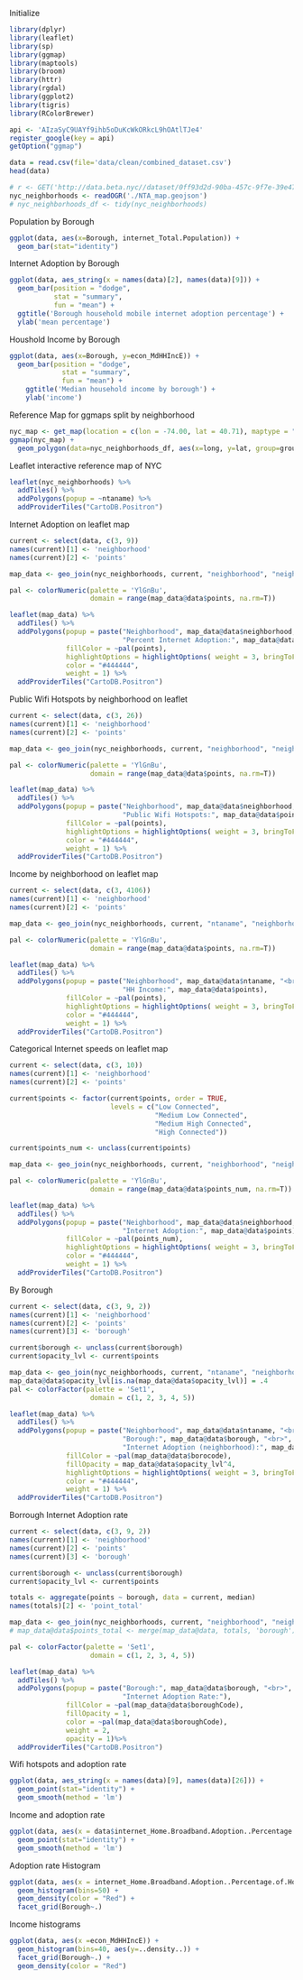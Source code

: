 Initialize
```r
library(dplyr)
library(leaflet)
library(sp)
library(ggmap)
library(maptools)
library(broom)
library(httr)
library(rgdal)
library(ggplot2)
library(tigris)
library(RColorBrewer)

api <- 'AIzaSyC9UAYf9ihb5oDuKcWkORkcL9hOAtlTJe4'
register_google(key = api)
getOption("ggmap")

data = read.csv(file='data/clean/combined_dataset.csv')
head(data)

# r <- GET('http://data.beta.nyc//dataset/0ff93d2d-90ba-457c-9f7e-39e47bf2ac5f/resource/35dd04fb-81b3-479b-a074-a27a37888ce7/download/d085e2f8d0b54d4590b1e7d1f35594c1pediacitiesnycneighborhoods.geojson')
nyc_neighborhoods <- readOGR('./NTA_map.geojson')
# nyc_neighborhoods_df <- tidy(nyc_neighborhoods)
```
Population by Borough
```r
ggplot(data, aes(x=Borough, internet_Total.Population)) +
  geom_bar(stat="identity")
```
Internet Adoption by Borough
```r
ggplot(data, aes_string(x = names(data)[2], names(data)[9])) +           # ggplot2 barplot with mean
  geom_bar(position = "dodge",
           stat = "summary",
           fun = "mean") +
  ggtitle('Borough household mobile internet adoption percentage') +
  ylab('mean percentage')
```
Houshold Income by Borough
```r
ggplot(data, aes(x=Borough, y=econ_MdHHIncE)) +
  geom_bar(position = "dodge",
             stat = "summary",
             fun = "mean") +
    ggtitle('Median household income by borough') +
    ylab('income') 
```
Reference Map for ggmaps split by neighborhood
```r
nyc_map <- get_map(location = c(lon = -74.00, lat = 40.71), maptype = "terrain", zoom = 11)
ggmap(nyc_map) + 
  geom_polygon(data=nyc_neighborhoods_df, aes(x=long, y=lat, group=group), color="blue", fill=NA)
```
Leaflet interactive reference map of NYC
```r
leaflet(nyc_neighborhoods) %>%
  addTiles() %>% 
  addPolygons(popup = ~ntaname) %>%
  addProviderTiles("CartoDB.Positron")
```

Internet Adoption on leaflet map
```r
current <- select(data, c(3, 9))
names(current)[1] <- 'neighborhood'
names(current)[2] <- 'points'

map_data <- geo_join(nyc_neighborhoods, current, "neighborhood", "neighborhood")

pal <- colorNumeric(palette = 'YlGnBu',
                    domain = range(map_data@data$points, na.rm=T))

leaflet(map_data) %>%
  addTiles() %>% 
  addPolygons(popup = paste("Neighborhood", map_data@data$neighborhood, "<br>", 
                            "Percent Internet Adoption:", map_data@data$points),
              fillColor = ~pal(points),
              highlightOptions = highlightOptions( weight = 3, bringToFront = TRUE),
              color = "#444444",
              weight = 1) %>% 
  addProviderTiles("CartoDB.Positron") 
```
Public Wifi Hotspots by neighborhood on leaflet
```r
current <- select(data, c(3, 26))
names(current)[1] <- 'neighborhood'
names(current)[2] <- 'points'

map_data <- geo_join(nyc_neighborhoods, current, "neighborhood", "neighborhood")

pal <- colorNumeric(palette = 'YlGnBu',
                    domain = range(map_data@data$points, na.rm=T))

leaflet(map_data) %>%
  addTiles() %>% 
  addPolygons(popup = paste("Neighborhood", map_data@data$neighborhood, "<br>", 
                            "Public Wifi Hotspots:", map_data@data$points),
              fillColor = ~pal(points),
              highlightOptions = highlightOptions( weight = 3, bringToFront = TRUE),
              color = "#444444",
              weight = 1) %>% 
  addProviderTiles("CartoDB.Positron") 
```
Income by neighborhood on leaflet map
```r
current <- select(data, c(3, 4106))
names(current)[1] <- 'neighborhood'
names(current)[2] <- 'points'

map_data <- geo_join(nyc_neighborhoods, current, "ntaname", "neighborhood")

pal <- colorNumeric(palette = 'YlGnBu',
                    domain = range(map_data@data$points, na.rm=T))

leaflet(map_data) %>%
  addTiles() %>% 
  addPolygons(popup = paste("Neighborhood", map_data@data$ntaname, "<br>", 
                            "HH Income:", map_data@data$points),
              fillColor = ~pal(points),
              highlightOptions = highlightOptions( weight = 3, bringToFront = TRUE),
              color = "#444444",
              weight = 1) %>% 
  addProviderTiles("CartoDB.Positron") 
```
Categorical Internet speeds on leaflet map
```r
current <- select(data, c(3, 10))
names(current)[1] <- 'neighborhood'
names(current)[2] <- 'points'

current$points <- factor(current$points, order = TRUE,
                         levels = c("Low Connected",
                                    "Medium Low Connected",
                                    "Medium High Connected",
                                    "High Connected"))

current$points_num <- unclass(current$points)

map_data <- geo_join(nyc_neighborhoods, current, "neighborhood", "neighborhood")

pal <- colorNumeric(palette = 'YlGnBu',
                    domain = range(map_data@data$points_num, na.rm=T))

leaflet(map_data) %>%
  addTiles() %>%
  addPolygons(popup = paste("Neighborhood", map_data@data$neighborhood, "<br>",
                            "Internet Adoption:", map_data@data$points),
              fillColor = ~pal(points_num),
              highlightOptions = highlightOptions( weight = 3, bringToFront = TRUE),
              color = "#444444",
              weight = 1) %>%
  addProviderTiles("CartoDB.Positron")
```
By Borough
```r
current <- select(data, c(3, 9, 2))
names(current)[1] <- 'neighborhood'
names(current)[2] <- 'points'
names(current)[3] <- 'borough'

current$borough <- unclass(current$borough)
current$opacity_lvl <- current$points

map_data <- geo_join(nyc_neighborhoods, current, "ntaname", "neighborhood")
map_data@data$opacity_lvl[is.na(map_data@data$opacity_lvl)] = .4
pal <- colorFactor(palette = 'Set1',
                    domain = c(1, 2, 3, 4, 5))

leaflet(map_data) %>%
  addTiles() %>%
  addPolygons(popup = paste("Neighborhood", map_data@data$ntaname, "<br>",
                            "Borough:", map_data@data$borough, "<br>",
                            "Internet Adoption (neighborhood):", map_data@data$points, "<br>"),
              fillColor = ~pal(map_data@data$borocode),
              fillOpacity = map_data@data$opacity_lvl^4,
              highlightOptions = highlightOptions( weight = 3, bringToFront = TRUE),
              color = "#444444",
              weight = 1) %>%
  addProviderTiles("CartoDB.Positron")
```
Borrough Internet Adoption rate
```r
current <- select(data, c(3, 9, 2))
names(current)[1] <- 'neighborhood'
names(current)[2] <- 'points'
names(current)[3] <- 'borough'

current$borough <- unclass(current$borough)
current$opacity_lvl <- current$points

totals <- aggregate(points ~ borough, data = current, median)
names(totals)[2] <- 'point_total'

map_data <- geo_join(nyc_neighborhoods, current, "neighborhood", "neighborhood")
# map_data@data$points_total <- merge(map_data@data, totals, 'borough')

pal <- colorFactor(palette = 'Set1',
                    domain = c(1, 2, 3, 4, 5))

leaflet(map_data) %>%
  addTiles() %>%
  addPolygons(popup = paste("Borough:", map_data@data$borough, "<br>",
                            "Internet Adoption Rate:"),
              fillColor = ~pal(map_data@data$boroughCode),
              fillOpacity = 1,
              color = ~pal(map_data@data$boroughCode),
              weight = 2,
              opacity = 1)%>%
  addProviderTiles("CartoDB.Positron")
```
Wifi hotspots and adoption rate
```r
ggplot(data, aes_string(x = names(data)[9], names(data)[26])) +
  geom_point(stat="identity") +
  geom_smooth(method = 'lm')
```
Income and adoption rate
```r
ggplot(data, aes(x = data$internet_Home.Broadband.Adoption..Percentage.of.Households., y = data$housing_MdGRE)) +
  geom_point(stat="identity") +
  geom_smooth(method = 'lm')
```
Adoption rate Histogram
```r
ggplot(data, aes(x = internet_Home.Broadband.Adoption..Percentage.of.Households.)) +
  geom_histogram(bins=50) +
  geom_density(color = "Red") +
  facet_grid(Borough~.)
```
Income histograms
```r
ggplot(data, aes(x =econ_MdHHIncE)) +
  geom_histogram(bins=40, aes(y=..density..)) +
  facet_grid(Borough~.) +
  geom_density(color = "Red") 
```